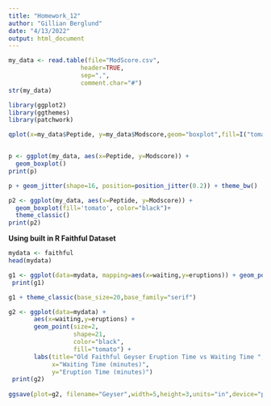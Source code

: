 ```yaml
---
title: "Homework_12"
author: "Gillian Berglund"
date: "4/13/2022"
output: html_document
---
```


```r
my_data <- read.table(file="ModScore.csv",
                    header=TRUE,
                    sep=",",
                    comment.char="#")
str(my_data)

library(ggplot2)
library(ggthemes)
library(patchwork)

qplot(x=my_data$Peptide, y=my_data$Modscore,geom="boxplot",fill=I("tomato")) 


p <- ggplot(my_data, aes(x=Peptide, y=Modscore)) + 
  geom_boxplot()
print(p)

p + geom_jitter(shape=16, position=position_jitter(0.2)) + theme_bw()

p2 <- ggplot(my_data, aes(x=Peptide, y=Modscore)) +
  geom_boxplot(fill='tomato', color="black")+
  theme_classic()
print(p2)

```

**Using built in R Faithful Dataset**
```r
mydata <- faithful
head(mydata)

g1 <- ggplot(data=mydata, mapping=aes(x=waiting,y=eruptions)) + geom_point()
 print(g1)

g1 + theme_classic(base_size=20,base_family="serif")

g2 <- ggplot(data=mydata) +
       aes(x=waiting,y=eruptions) + 
       geom_point(size=2,
                  shape=21,
                  color="black",
                  fill="tomato") +
       labs(title="Old Faithful Geyser Eruption Time vs Waiting Time ",
            x="Waiting Time (minutes)",
            y="Eruption Time (minutes)")
 print(g2)
 
ggsave(plot=g2, filename="Geyser",width=5,height=3,units="in",device="pdf")
```